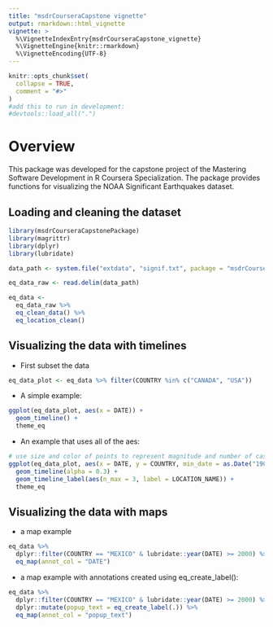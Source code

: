 ```yaml
---
title: "msdrCourseraCapstone vignette"
output: rmarkdown::html_vignette
vignette: >
  %\VignetteIndexEntry{msdrCourseraCapstone_vignette}
  %\VignetteEngine{knitr::rmarkdown}
  %\VignetteEncoding{UTF-8}
---
```


```r
knitr::opts_chunk$set(
  collapse = TRUE,
  comment = "#>"
)
#add this to run in development: 
#devtools::load_all(".")
```

# Overview 

This package was developed for the capstone project of the Mastering Software Development in R Coursera Specialization. The package provides functions for visualizing the NOAA Significant Earthquakes dataset. 

## Loading and cleaning the dataset 

```r
library(msdrCourseraCapstonePackage)
library(magrittr)
library(dplyr)
library(lubridate)

data_path <- system.file("extdata", "signif.txt", package = "msdrCourseraCapstonePackage")

eq_data_raw <- read.delim(data_path)

eq_data <- 
  eq_data_raw %>% 
  eq_clean_data() %>% 
  eq_location_clean()
```

## Visualizing the data with timelines 

- First subset the data  

```r
eq_data_plot <- eq_data %>% filter(COUNTRY %in% c("CANADA", "USA"))
```

- A simple example:  

```r
ggplot(eq_data_plot, aes(x = DATE)) + 
  geom_timeline() + 
  theme_eq
```

- An example that uses all of the aes: 

```r
# use size and color of points to represent magnitude and number of casualties, and set alpha to 0.3
ggplot(eq_data_plot, aes(x = DATE, y = COUNTRY, min_date = as.Date("1900-01-01"), max_date = as.Date("2000-01-01"), size = EQ_PRIMARY, color = TOTAL_DEATHS)) + 
  geom_timeline(alpha = 0.3) + 
  geom_timeline_label(aes(n_max = 3, label = LOCATION_NAME)) + 
  theme_eq
```


## Visualizing the data with maps

- a map example 

```r
eq_data %>% 
  dplyr::filter(COUNTRY == "MEXICO" & lubridate::year(DATE) >= 2000) %>% 
  eq_map(annot_col = "DATE")
```


- a map example with annotations created using eq_create_label(): 

```r
eq_data %>% 
  dplyr::filter(COUNTRY == "MEXICO" & lubridate::year(DATE) >= 2000) %>% 
  dplyr::mutate(popup_text = eq_create_label(.)) %>% 
  eq_map(annot_col = "popup_text")
```

